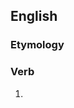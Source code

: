 ==English==

===Etymology===
{{suffix|en|scourge|est}}

===Verb===
{{head|en|verb form}}

# {{en-archaic second-person singular of|scourge|lang=en}}